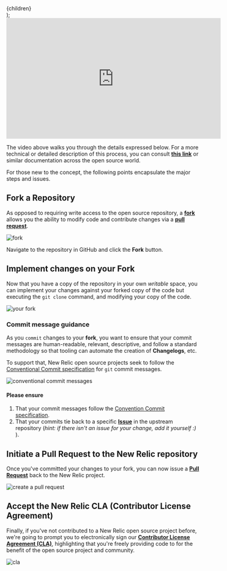 
  <Layout hasHeaderBg>
    <SEO title="Contributing Code to a New Relic Open Source" />
    <PageHeading
      title="Contributing Code to a New Relic Open Source"
      subheader="Demonstrating a standard fork-and-pull-request code contribution workflow"
      hasSeparator
    />
    <div className="primary-content">
      <main>{children}</main>
    </div>
  </Layout>
);

<iframe width="560" height="315" src="https://www.youtube.com/embed/g00AeKlECZA" frameborder="0" allow="accelerometer; autoplay; encrypted-media; gyroscope; picture-in-picture" allowfullscreen></iframe>

The video above walks you through the details expressed below. For a more technical or detailed description of this process, you can consult [**this link**](https://gist.github.com/tangollama/5d9d63fef0ed4498fb5fbb057bb5983d) or similar documentation across the open source world.

For those new to the concept, the following points encapsulate the major steps and issues.

## Fork a Repository

As opposed to requiring write access to the open source repository, a [**fork**](https://help.github.com/en/enterprise/2.13/user/articles/fork-a-repo) allows you the ability to modify code and contribute changes via a [**pull request**](https://help.github.com/en/github/collaborating-with-issues-and-pull-requests/about-pull-requests).

![fork](/images/fork_repository.png "Click the fork button in GitHub")

Navigate to the repository in GitHub and click the **Fork** button.

## Implement changes on your Fork

Now that you have a copy of the repository in your own _writable_ space, you can implement your changes against your forked copy of the code but executing the `git clone` command, and modifying your copy of the code.

![your fork](/images/your_fork.png "Your fork on GitHub")

### Commit message guidance

As you `commit` changes to your **fork**, you want to ensure that your commit messages are human-readable, relevant, descriptive, and follow a standard methodology so that tooling can automate the creation of **Changelogs**, etc.

To support that, New Relic open source projects seek to follow the [Conventional Commit specification](https://www.conventionalcommits.org/en/v1.0.0-beta.2/#specification) for `git` commit messages.

![conventional commit messages](/images/commit_message.png "Commit messages following Conventional Commit standards")

#### Please ensure

1. That your commit messages follow the [Convention Commit specification](https://www.conventionalcommits.org/en/v1.0.0-beta.2/#specification).
2. That your commits tie back to a specific [**Issue**](https://help.github.com/en/github/managing-your-work-on-github/about-issues) in the upstream repository (_hint: if there isn't an issue for your change, add it yourself :)_ ).

## Initiate a Pull Request to the New Relic repository

Once you've committed your changes to your fork, you can now issue a [**Pull Request**](https://help.github.com/en/github/collaborating-with-issues-and-pull-requests/about-pull-requests) back to the New Relic project.

![create a pull request](/images/pull_request.png "create a pull request")


## Accept the New Relic CLA (Contributor License Agreement)

Finally, if you've not contributed to a New Relic open source project before, we're going to prompt you to electronically sign our [**Contributor License Agreement (CLA)**](/cla), highlighting that you're freely providing code to for the benefit of the open source project and community.

![cla](/images/cla.png "cla")

